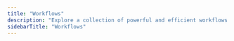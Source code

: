 ```yaml
---
title: "Workflows"
description: "Explore a collection of powerful and efficient workflows in the Vulnerability Scanning category to enhance your productivity and security."
sidebarTitle: "Workflows"
---
```



<CardGroup cols={2}>

  <WorkflowCard
    cardTitle="Check for DNS Takeover with dnsReaper"
    description="Use dnsReaper along with a batching pattern to check for DNS takeover en masse"
    iframeUrl="https://editor.staging.trickest.io/preview?workflow_url=https://trickest-public-workflow.s3.eu-central-1.amazonaws.com/dbe09d4a-2ee7-491f-a2b2-81b4db09330a.json"
    href="/library/vulnerability-scanning/workflows/check-for-dns-takeover-with-dnsreaper"
    id="dbe09d4a-2ee7-491f-a2b2-81b4db09330a"
    category="Vulnerability Scanning"
    complexity={2}
    publisher="RogueSMG"
  />

  <WorkflowCard
    cardTitle="Check for DNS Takeover with dnsX"
    description="Use dnsX to fetch hosts which respond with either servfail or refused status codes, which may be susceptible to DNS takeover"
    iframeUrl="https://editor.staging.trickest.io/preview?workflow_url=https://trickest-public-workflow.s3.eu-central-1.amazonaws.com/d8f1b0cf-7f2b-47c2-a303-a407c402b818.json"
    href="/library/vulnerability-scanning/workflows/check-for-dns-takeover-with-dnsx"
    id="d8f1b0cf-7f2b-47c2-a303-a407c402b818"
    category="Vulnerability Scanning"
    complexity={2}
    publisher="RogueSMG"
  />

  <WorkflowCard
    cardTitle="Bypassing 403 Endpoints"
    description="Test for ways to bypass 403 responses through 6 different techniques that are found to be effective, quick, and capable of scanning numerous endpoints in no time."
    iframeUrl="https://editor.staging.trickest.io/preview?workflow_url=https://trickest-public-workflow.s3.eu-central-1.amazonaws.com/e75fe23e-d8b4-4daf-8914-4ea48d57965f.json"
    href="/library/vulnerability-scanning/workflows/bypassing-403-endpoints"
    id="e75fe23e-d8b4-4daf-8914-4ea48d57965f"
    category="Vulnerability Scanning"
    complexity={2}
    publisher="remonsec"
  />

  <WorkflowCard
    cardTitle="Citrix CVE-2023-3519"
    description="Check for CVE-2023-3519, an unauthenticated remote code execution (RCE) vulnerability affecting NetScaler (formerly Citrix) Application Delivery Controller (ADC) and NetScaler Gateway."
    iframeUrl="https://editor.staging.trickest.io/preview?workflow_url=https://trickest-public-workflow.s3.eu-central-1.amazonaws.com/df21d618-9e5b-4e01-b0a2-e3bcf28e89f7.json"
    href="/library/vulnerability-scanning/workflows/citrix-cve-2023-3519"
    id="df21d618-9e5b-4e01-b0a2-e3bcf28e89f7"
    category="Vulnerability Scanning"
    complexity={2}
    publisher="trickest-mhmdiaa"
  />

  <WorkflowCard
    cardTitle="Fuzz new endpoints for vulnerabilities"
    description="Discover a web app's endpoints, diff them, and fuzz newly discovered endpoints for common vulnerabilities like SQL injection, SSRF, XSS, and more."
    iframeUrl="https://editor.staging.trickest.io/preview?workflow_url=https://trickest-public-workflow.s3.eu-central-1.amazonaws.com/c933d1fa-6dde-4594-90c1-5e0f7165b707.json"
    href="/library/vulnerability-scanning/workflows/fuzz-new-endpoints-for-vulnerabilities"
    id="c933d1fa-6dde-4594-90c1-5e0f7165b707"
    category="Vulnerability Scanning"
    complexity={3}
    publisher="trickest-mhmdiaa"
  />

  <WorkflowCard
    cardTitle="ASN Vulnerability Scanning"
    description="Scan web servers for vulnerabilities using ASNs as input"
    iframeUrl="https://editor.staging.trickest.io/preview?workflow_url=https://trickest-public-workflow.s3.eu-central-1.amazonaws.com/ae82780e-3179-46a7-b8e2-3affe2ab389b.json"
    href="/library/vulnerability-scanning/workflows/asn-vulnerability-scanning"
    id="ae82780e-3179-46a7-b8e2-3affe2ab389b"
    category="Vulnerability Scanning"
    complexity={3}
    publisher="trickest-mhmdiaa"
  />

  <WorkflowCard
    cardTitle="IDOR Checker for GET HTTP requests"
    description="Check list of URLs with three different authorization headers for legitimate user, attacker users and anonymous user and compare responses"
    iframeUrl="https://editor.staging.trickest.io/preview?workflow_url=https://trickest-public-workflow.s3.eu-central-1.amazonaws.com/7c3b90e3-126a-4d07-b989-17e922421356.json"
    href="/library/vulnerability-scanning/workflows/idor-checker-for-get-http-requests"
    id="7c3b90e3-126a-4d07-b989-17e922421356"
    category="Vulnerability Scanning"
    complexity={2}
    publisher="zaric"
  />

  <WorkflowCard
    cardTitle="Scan Github Actions For Org"
    description="Scan GitHub Actions misconfiguration for a particular org"
    iframeUrl="https://editor.staging.trickest.io/preview?workflow_url=https://trickest-public-workflow.s3.eu-central-1.amazonaws.com/9ba2377b-152e-42be-b5cf-40f9c5fe0da1.json"
    href="/library/vulnerability-scanning/workflows/scan-github-actions-for-org"
    id="9ba2377b-152e-42be-b5cf-40f9c5fe0da1"
    category="Vulnerability Scanning"
    complexity={2}
    publisher="zaric"
  />

  <WorkflowCard
    cardTitle="Fuzz web app for vulnerabilities"
    description="Efficiently discover and scan a web app's content for common vulnerabilities. Identify potential SQL injection, SSRF, XSS, and more."
    iframeUrl="https://editor.staging.trickest.io/preview?workflow_url=https://trickest-public-workflow.s3.eu-central-1.amazonaws.com/acb0b883-06b3-475e-86f4-62aa9a5b8584.json"
    href="/library/vulnerability-scanning/workflows/fuzz-web-app-for-vulnerabilities"
    id="acb0b883-06b3-475e-86f4-62aa9a5b8584"
    category="Vulnerability Scanning"
    complexity={2}
    publisher="trickest-mhmdiaa"
  />

  <WorkflowCard
    cardTitle="Dynamic Web App Scanner"
    description="Finding paths and parameters with various techniques and creating a templates for finding LFI,SSRF,XSS,SQLI,RCE based on user-supplied payloads"
    iframeUrl="https://editor.staging.trickest.io/preview?workflow_url=https://trickest-public-workflow.s3.eu-central-1.amazonaws.com/b2f3d80e-9695-4c00-8875-c4eb3c712b51.json"
    href="/library/vulnerability-scanning/workflows/dynamic-web-app-scanner"
    id="b2f3d80e-9695-4c00-8875-c4eb3c712b51"
    category="Vulnerability Scanning"
    complexity={4}
    publisher="zaric"
  />

  <WorkflowCard
    cardTitle="Random Parameter SSRF Finder"
    description="Fire random SSRF checks through user-supplied parameters for GET and POST requests, additionally crawl the app and add SSRF payload to each GET parameter"
    iframeUrl="https://editor.staging.trickest.io/preview?workflow_url=https://trickest-public-workflow.s3.eu-central-1.amazonaws.com/1b9118cf-f7a6-44ab-9f61-8632d84ea110.json"
    href="/library/vulnerability-scanning/workflows/random-parameter-ssrf-finder"
    id="1b9118cf-f7a6-44ab-9f61-8632d84ea110"
    category="Vulnerability Scanning"
    complexity={3}
    publisher="zaric"
  />

  <WorkflowCard
    cardTitle="CVE-2022-42889"
    description="Test a list of hosts for CVE-2022-42889"
    iframeUrl="https://editor.staging.trickest.io/preview?workflow_url=https://trickest-public-workflow.s3.eu-central-1.amazonaws.com/2daacfdb-3250-4099-9ab3-e367a0d78589.json"
    href="/library/vulnerability-scanning/workflows/cve-2022-42889"
    id="2daacfdb-3250-4099-9ab3-e367a0d78589"
    category="Vulnerability Scanning"
    complexity={2}
    publisher="kljunowsky"
  />

  <WorkflowCard
    cardTitle="CVE-2022-41040"
    description="Test a list of hosts for CVE-2022-41040 which is an SSRF vulnerability affecting several versions of Microsoft Exchange Server"
    iframeUrl="https://editor.staging.trickest.io/preview?workflow_url=https://trickest-public-workflow.s3.eu-central-1.amazonaws.com/8bcee328-037d-46f1-a11a-34c1808831c5.json"
    href="/library/vulnerability-scanning/workflows/cve-2022-41040"
    id="8bcee328-037d-46f1-a11a-34c1808831c5"
    category="Vulnerability Scanning"
    complexity={2}
    publisher="kljunowsky"
  />

  <WorkflowCard
    cardTitle="CVE-2022-36804"
    description="Test a list of hosts for CVE-2022-36804 which could allow remote attackers to execute arbitrary code on Atlassian Bitbucket Server and Data Center installations."
    iframeUrl="https://editor.staging.trickest.io/preview?workflow_url=https://trickest-public-workflow.s3.eu-central-1.amazonaws.com/4b7aebd8-b6d9-4736-870a-256f914223d1.json"
    href="/library/vulnerability-scanning/workflows/cve-2022-36804"
    id="4b7aebd8-b6d9-4736-870a-256f914223d1"
    category="Vulnerability Scanning"
    complexity={1}
    publisher="kljunowsky"
  />

  <WorkflowCard
    cardTitle="CVE-2021-42013 & CVE-2021-41773"
    description="Do check and verify if vulnerable for CVE-2021-42013 & CVE-2021-41773  (Apache)"
    iframeUrl="https://editor.staging.trickest.io/preview?workflow_url=https://trickest-public-workflow.s3.eu-central-1.amazonaws.com/7257757e-fc3b-486d-9994-8f2ffb6d8d5c.json"
    href="/library/vulnerability-scanning/workflows/cve-2021-42013-&-cve-2021-41773"
    id="7257757e-fc3b-486d-9994-8f2ffb6d8d5c"
    category="Vulnerability Scanning"
    complexity={2}
    publisher="zaric"
  />

  <WorkflowCard
    cardTitle="PHP File Upload Bypass Generator"
    description="Using a reverse shell template create different variations of file-upload bypasses for PHP Applications."
    iframeUrl="https://editor.staging.trickest.io/preview?workflow_url=https://trickest-public-workflow.s3.eu-central-1.amazonaws.com/699884ed-8434-480a-b13c-c018701bc6b9.json"
    href="/library/vulnerability-scanning/workflows/php-file-upload-bypass-generator"
    id="699884ed-8434-480a-b13c-c018701bc6b9"
    category="Vulnerability Scanning"
    complexity={2}
    publisher="zaric"
  />

  <WorkflowCard
    cardTitle="CVE-2021-41773"
    description="https://cve.mitre.org/cgi-bin/cvename.cgi?name=CVE-2021-41773"
    iframeUrl="https://editor.staging.trickest.io/preview?workflow_url=https://trickest-public-workflow.s3.eu-central-1.amazonaws.com/22729809-28ca-46b0-ba08-40aad3ff0035.json"
    href="/library/vulnerability-scanning/workflows/cve-2021-41773"
    id="22729809-28ca-46b0-ba08-40aad3ff0035"
    category="Vulnerability Scanning"
    complexity={1}
    publisher="trickest-mhmdiaa"
  />

  <WorkflowCard
    cardTitle="Check For Subdomain Takeover"
    description="Scan a list of subdomains for subdomain takeover"
    iframeUrl="https://editor.staging.trickest.io/preview?workflow_url=https://trickest-public-workflow.s3.eu-central-1.amazonaws.com/5aa52cad-bb26-45dd-af3d-94cbf0b582e1.json"
    href="/library/vulnerability-scanning/workflows/check-for-subdomain-takeover"
    id="5aa52cad-bb26-45dd-af3d-94cbf0b582e1"
    category="Vulnerability Scanning"
    complexity={1}
    publisher="trickest-mhmdiaa"
  />

  <WorkflowCard
    cardTitle="Web Cache Poisoning Finder"
    description="Attempts to cause web cache poisoning attacks on several hosts"
    iframeUrl="https://editor.staging.trickest.io/preview?workflow_url=https://trickest-public-workflow.s3.eu-central-1.amazonaws.com/7684f72c-f750-44a9-9a5f-aced01000686.json"
    href="/library/vulnerability-scanning/workflows/web-cache-poisoning-finder"
    id="7684f72c-f750-44a9-9a5f-aced01000686"
    category="Vulnerability Scanning"
    complexity={1}
    publisher="trickest-mhmdiaa"
  />

  <WorkflowCard
    cardTitle="Open Redirect Finder"
    description="Get a list of URLs from WaybackMachine and scan for open redirects"
    iframeUrl="https://editor.staging.trickest.io/preview?workflow_url=https://trickest-public-workflow.s3.eu-central-1.amazonaws.com/f3eefabc-9064-4b8e-ad33-f87d45350c27.json"
    href="/library/vulnerability-scanning/workflows/open-redirect-finder"
    id="f3eefabc-9064-4b8e-ad33-f87d45350c27"
    category="Vulnerability Scanning"
    complexity={2}
    publisher="trickest-mhmdiaa"
  />

  <WorkflowCard
    cardTitle="Scan container images with trivy"
    description="Scan a container image for CVEs, exposed secrets, open ports, and more"
    iframeUrl="https://editor.staging.trickest.io/preview?workflow_url=https://trickest-public-workflow.s3.eu-central-1.amazonaws.com/0808ab1b-6c05-40db-a3ac-2e412100a3b4.json"
    href="/library/vulnerability-scanning/workflows/scan-container-images-with-trivy"
    id="0808ab1b-6c05-40db-a3ac-2e412100a3b4"
    category="Vulnerability Scanning"
    complexity={2}
    publisher="trickest-mhmdiaa"
  />

  <WorkflowCard
    cardTitle="ZAP API Scan"
    description="Use OWASP ZAP to scan an authenticated API"
    iframeUrl="https://editor.staging.trickest.io/preview?workflow_url=https://trickest-public-workflow.s3.eu-central-1.amazonaws.com/f0b8ad1e-610d-474a-9b33-7364bf05b913.json"
    href="/library/vulnerability-scanning/workflows/zap-api-scan"
    id="f0b8ad1e-610d-474a-9b33-7364bf05b913"
    category="Vulnerability Scanning"
    complexity={1}
    publisher="trickest-mhmdiaa"
  />

  <WorkflowCard
    cardTitle="ZAP Full Scan"
    description="Use OWASP ZAP to spider and scan a website while authenticated"
    iframeUrl="https://editor.staging.trickest.io/preview?workflow_url=https://trickest-public-workflow.s3.eu-central-1.amazonaws.com/7a7d2ea3-820b-4a3c-87b0-72dd80eb99e0.json"
    href="/library/vulnerability-scanning/workflows/zap-full-scan"
    id="7a7d2ea3-820b-4a3c-87b0-72dd80eb99e0"
    category="Vulnerability Scanning"
    complexity={1}
    publisher="trickest-mhmdiaa"
  />

  <WorkflowCard
    cardTitle="XSS Finder"
    description="Get all Wayback URLs for the domain and find XSS."
    iframeUrl="https://editor.staging.trickest.io/preview?workflow_url=https://trickest-public-workflow.s3.eu-central-1.amazonaws.com/17fa3052-3a01-4389-a4f2-f0e4661c43be.json"
    href="/library/vulnerability-scanning/workflows/xss-finder"
    id="17fa3052-3a01-4389-a4f2-f0e4661c43be"
    category="Vulnerability Scanning"
    complexity={2}
    publisher="trickest-mhmdiaa"
  />

  <WorkflowCard
    cardTitle="Scan hosts with Nuclei & Cent"
    description="Get all the open-source templates for nuclei with cent, and scan the list of hosts."
    iframeUrl="https://editor.staging.trickest.io/preview?workflow_url=https://trickest-public-workflow.s3.eu-central-1.amazonaws.com/04df93fa-6c56-44ea-9061-af31063f64c4.json"
    href="/library/vulnerability-scanning/workflows/scan-hosts-with-nuclei-&-cent"
    id="04df93fa-6c56-44ea-9061-af31063f64c4"
    category="Vulnerability Scanning"
    complexity={2}
    publisher="trickest-mhmdiaa"
  />

</CardGroup>
